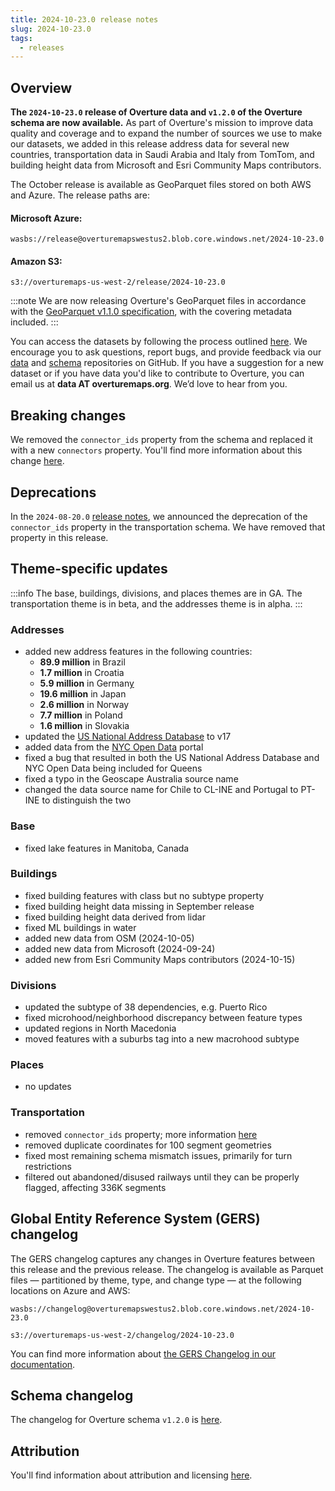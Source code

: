 ```yaml
---
title: 2024-10-23.0 release notes
slug: 2024-10-23.0
tags:
  - releases
---
```


## Overview

**The `2024-10-23.0` release of Overture data and `v1.2.0` of the Overture schema are now available.** As part of Overture's mission to improve data quality and coverage and to expand the number of sources we use to make our datasets, 
we added in this release address data for several new countries, transportation data in Saudi Arabia and Italy from TomTom, and building height data from Microsoft and Esri Community Maps contributors. 

The October release is available as GeoParquet files stored on both AWS and Azure. The release paths are:

#### Microsoft Azure:
```
wasbs://release@overturemapswestus2.blob.core.windows.net/2024-10-23.0
```

#### Amazon S3:
```
s3://overturemaps-us-west-2/release/2024-10-23.0
```
<!-- truncate -->

:::note
We are now releasing Overture's GeoParquet files in accordance with the [GeoParquet v1.1.0 specification](https://geoparquet.org/releases/v1.1.0/), with the covering metadata included.
:::

You can access the datasets by following the process outlined [here](https://docs.overturemaps.org/getting-data/). We encourage you to ask questions, report bugs, and provide feedback via our [data](https://github.com/OvertureMaps/data) and [schema](https://github.com/OvertureMaps/schema) repositories on GitHub. If you have a suggestion for a new dataset or if you have data you'd like to contribute to Overture, you can email us at **data AT overturemaps.org**. We’d love to hear from you.


## Breaking changes

We removed the `connector_ids` property from the schema and replaced it with a new `connectors` property. You'll find more information about this change [here](https://docs.overturemaps.org/blog/2024/08/15/preview-august-release/#connectors).

## Deprecations

In the `2024-08-20.0` [release notes](https://docs.overturemaps.org/release/2024-08-20.0/), we announced the deprecation of the `connector_ids` property in the transportation schema. We have removed that property in this release. 

## Theme-specific updates

:::info
The base, buildings, divisions, and places themes are in GA. The transportation theme is in beta, and the addresses theme is in alpha.
:::

### Addresses
- added new address features in the following countries:
    - **89.9 million** in Brazil
    - **1.7 million** in Croatia
    - **5.9 million** in German[y](https://youtu.be/WBpDs-BfwO0?feature=shared)
    - **19.6 million** in Japan
    - **2.6 million** in Norway
    - **7.7 million** in Poland
    - **1.6 million** in Slovakia
- updated the [US National Address Database](https://www.transportation.gov/gis/national-address-database) to v17
- added data from the [NYC Open Data](https://opendata.cityofnewyork.us/) portal
- fixed a bug that resulted in both the US National Address Database and NYC Open Data being included for Queens
- fixed a typo in the Geoscape Australia source name
- changed the data source name for Chile to CL-INE and Portugal to PT-INE to distinguish the two

### Base
- fixed lake features in Manitoba, Canada

### Buildings
- fixed building features with class but no subtype property
- fixed building height data missing in September release 
- fixed building height data derived from lidar
- fixed ML buildings in water 
- added new data from OSM (2024-10-05)
- added new data from Microsoft (2024-09-24)
- added new from Esri Community Maps contributors (2024-10-15)

### Divisions
- updated the subtype of 38 dependencies, e.g. Puerto Rico
- fixed microhood/neighborhood discrepancy between feature types
- updated regions in North Macedonia
- moved features with a suburbs tag into a new macrohood subtype

### Places
- no updates

### Transportation
- removed `connector_ids` property; more information [here](https://docs.overturemaps.org/blog/2024/08/15/preview-august-release/#connectors) 
- removed duplicate coordinates for 100 segment geometries
- fixed most remaining schema mismatch issues, primarily for turn restrictions
- filtered out abandoned/disused railways until they can be properly flagged, affecting 336K segments

## Global Entity Reference System (GERS) changelog

The GERS changelog captures any changes in Overture features between this release and the previous release. The changelog is available as Parquet files &mdash; partitioned by theme, type, and change type &mdash; at the following locations on Azure and AWS:

```
wasbs://changelog@overturemapswestus2.blob.core.windows.net/2024-10-23.0
```
```
s3://overturemaps-us-west-2/changelog/2024-10-23.0
```

You can find more information about [the GERS Changelog in our documentation](https://docs.overturemaps.org/gers/changelog/).

## Schema changelog
The changelog for Overture schema `v1.2.0` is [here](https://github.com/OvertureMaps/schema/releases). 

## Attribution

You'll find information about attribution and licensing [here](/attribution).
